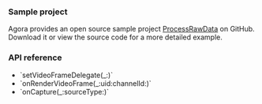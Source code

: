 
<PlatformWrapper platform="ios">

### Sample project

Agora provides an open source sample project [ProcessRawData](https://github.com/AgoraIO/API-Examples/tree/main/iOS/APIExample/APIExample/Examples/Advanced/RawVideoData) on GitHub. Download it or view the source code for a more detailed example.


### API reference

- <Link to="{{global.API_REF_IOS_ROOT_RTC_KIT}}/agorartcenginekit/setvideoframedelegate(_:)">`setVideoFrameDelegate(_:)`</Link>
- <Link to="{{global.API_REF_IOS_ROOT_RTC_KIT}}/agoravideoframedelegate/onrendervideoframe(_:uid:channelid:)">`onRenderVideoFrame(_:uid:channelId:)`</Link>
- <Link to="{{global.API_REF_IOS_ROOT_RTC_KIT}}/agoravideoframedelegate/oncapture(_:sourcetype:)">`onCapture(_:sourceType:)`</Link>

</PlatformWrapper>